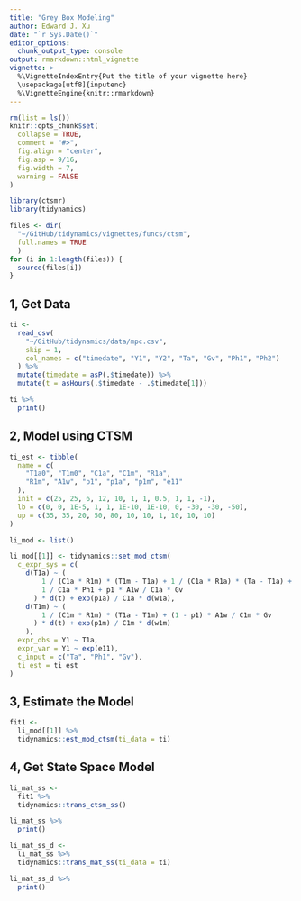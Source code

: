 ```yaml
---
title: "Grey Box Modeling"
author: Edward J. Xu
date: "`r Sys.Date()`"
editor_options: 
  chunk_output_type: console
output: rmarkdown::html_vignette
vignette: >
  %\VignetteIndexEntry{Put the title of your vignette here}
  \usepackage[utf8]{inputenc}
  %\VignetteEngine{knitr::rmarkdown}
---
```


```r
rm(list = ls())
knitr::opts_chunk$set(
  collapse = TRUE,
  comment = "#>",
  fig.align = "center",
  fig.asp = 9/16,
  fig.width = 7,
  warning = FALSE
)
```

```r
library(ctsmr)
library(tidynamics)

files <- dir(
  "~/GitHub/tidynamics/vignettes/funcs/ctsm",
  full.names = TRUE
  )
for (i in 1:length(files)) {
  source(files[i])
}
```

## 1, Get Data

```r
ti <- 
  read_csv(
    "~/GitHub/tidynamics/data/mpc.csv",
    skip = 1,
    col_names = c("timedate", "Y1", "Y2", "Ta", "Gv", "Ph1", "Ph2")
  ) %>%
  mutate(timedate = asP(.$timedate)) %>%
  mutate(t = asHours(.$timedate - .$timedate[1]))

ti %>%
  print()
```

## 2, Model using CTSM

```r
ti_est <- tibble(
  name = c(
    "T1a0", "T1m0", "C1a", "C1m", "R1a",
    "R1m", "A1w", "p1", "p1a", "p1m", "e11"
  ),
  init = c(25, 25, 6, 12, 10, 1, 1, 0.5, 1, 1, -1),
  lb = c(0, 0, 1E-5, 1, 1, 1E-10, 1E-10, 0, -30, -30, -50),
  up = c(35, 35, 20, 50, 80, 10, 10, 1, 10, 10, 10)
)

li_mod <- list()

li_mod[[1]] <- tidynamics::set_mod_ctsm(
  c_expr_sys = c(
    d(T1a) ~ (
        1 / (C1a * R1m) * (T1m - T1a) + 1 / (C1a * R1a) * (Ta - T1a) + 
        1 / C1a * Ph1 + p1 * A1w / C1a * Gv
      ) * d(t) + exp(p1a) / C1a * d(w1a),
    d(T1m) ~ (
        1 / (C1m * R1m) * (T1a - T1m) + (1 - p1) * A1w / C1m * Gv
      ) * d(t) + exp(p1m) / C1m * d(w1m)
    ),
  expr_obs = Y1 ~ T1a,
  expr_var = Y1 ~ exp(e11),
  c_input = c("Ta", "Ph1", "Gv"),
  ti_est = ti_est
)
```

## 3, Estimate the Model

```r
fit1 <- 
  li_mod[[1]] %>%
  tidynamics::est_mod_ctsm(ti_data = ti)
```

## 4, Get State Space Model

```r
li_mat_ss <- 
  fit1 %>%
  tidynamics::trans_ctsm_ss()

li_mat_ss %>%
  print()
```

```r
li_mat_ss_d <- 
  li_mat_ss %>%
  tidynamics::trans_mat_ss(ti_data = ti)

li_mat_ss_d %>%
  print()
```

